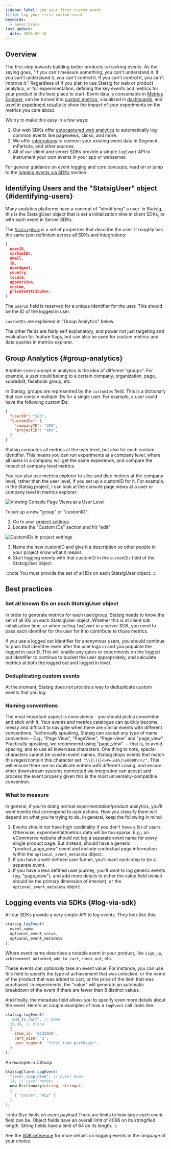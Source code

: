 ```yaml
---
sidebar_label: Log your first custom event
title: Log your first custom event
keywords:
  - owner:brock
last_update:
  date: 2025-09-18
---
```


## Overview

The first step towards building better products is tracking events.  As the saying goes, "If you can't measure something, you can't understand it. If you can't understand it, you can't control it. If you can't control it, you can't improve it."
Regardless of if you plan to use Statsig for web or product analytics, or for experimentation, defining the key events and metrics for your product is the best place to start.  Event data is consumable in [Metrics Explorer](/product-analytics/overview), can be turned into [custom metrics](/metrics/how-metrics-work), visualized in [dashboards](/product-analytics/dashboards), and used in [experiment results](/metrics/pulse) to show the impact of your experiments on the metrics you care about.

We try to make this easy in a few ways:
1. Our web SDKs offer [autocaptured web analytics](/webanalytics/overview) to automatically log common events like pageviews, clicks, and more.
2. We offer [integrations](https://docs.statsig.com/integrations/introduction) to connect your existing event data in Segment, mParticle, and other sources.
3. All of our client and server SDKs provide a simple `logEvent` API to instrument your own events in your app or webserver.

For general guidance on event logging and core concepts, read on or jump to the [logging events via SDKs](#log-via-sdk) section.

## Identifying Users and the "StatsigUser" object {#identifying-users}
Many analytics platforms have a concept of "identifying" a user.  In Statsig, this is the StatsigUser object that is set a initialization time in client SDKs, or with each event in Server SDKs.

The [`StatsigUser`](/concepts/user) is a set of properties that describe the user.  It roughly has the same json definition across all SDKs and integrations:

```json
{
  userID,
  customIDs,
  email,
  ip,
  userAgent,
  country,
  locale,
  appVersion,
  custom,
  privateAttributes,
}
```

The `userID` field is reserved for a unique identifier for the user.  This should be the ID of the logged in user.

`customIDs` are explained in "Group Analytics" below.

The other fields are fairly self explanatory, and power not just targeting and evaluation for feature flags, but can also be used for custom metrics and data queries in metrics explorer.

## Group Analytics {#group-analytics}
Another core concept in analytics is the idea of different "groups".  For example, a user could belong to a certain company, organization, page, subreddit, facebook group, etc.

In Statsig, groups are represented by the `customIDs` field.  This is a dictionary that can contain multiple IDs for a single user.  For example, a user could have the following customIDs:

```json
{
  "userID": "123",
  "customIDs": {
    "companyID": "456",
    "projectID": "abc",
  }
}
```

Statsig computes all metrics at the user level, but also for each custom identifier.  This means you can run experiments at a company level, where all users in a company will get the same experience, and compare the impact of company level metrics.

You can also use metrics explorer to slice and dice metrics at the company level, rather than the user level, if you set up a customID for it. For example, in the Statsig project, I can look at the console page views at a user or company level in metrics explorer:

![Viewing Console Page Views at a User Level](https://github.com/user-attachments/assets/67719f66-63cb-41c7-8d83-d2a567738a84)

To set up a new "group" or "customID":

1. Go to your [project settings](https://console.statsig.com/settings)
2. Locate the "Custom IDs" section and hit "edit"

![CustomIDs in project settings](https://github.com/user-attachments/assets/e26cc341-13c2-4b78-898f-02d56bfc2474)

3. Name the new customID and give it a description so other people in your project know what it means
4. Start logging events with that customID in the `customIDs` field of the StatsigUser object

:::note
You must provide the set of all IDs on each StatsigUser object.
::: 

## Best practices

### Set all known IDs on each StatsigUser object
In order to generate metrics for each user/group, Statsig needs to know the set of all IDs on each StatsigUser object.  Whether this is at client sdk initialization time, or when calling `logEvent` in a server SDK, you need to pass each identifier for the user for it to contribute to those metrics.

If you use a logged out identifier for anonymous users, you should continue to pass that identifier even after the user logs in and you populate the logged in userID.  This will enable any gates or experiments on the logged out identifier to continue to bucket the user appropriately, and calculate metrics at both the logged out and logged in level.

### Deduplicating custom events
At the moment, Statsig does not provide a way to deduplicate custom events that you log.

### Naming conventions

The most important aspect is consistency - you should pick a convention and stick with it. Your events and metrics catalogue can quickly become messy and difficult to navigate when there are similar events with different conventions. Technically speaking, Statsig can accept any type of name convention - E.g.; "Page View", "PageView", "Page-view" and "page_view". Practically speaking, we recommend using "page_view" — that is, to avoid spacing, and to use all lowercase characters. One thing to note, special characters cannot be used in event names. Statsig drops events that match this regex/contain this character set: `"\\[\]{}<>#=;&$%|\u0000\n\r"`. This will ensure there are no duplicate entries with different casing, and ensure other downstream systems connected via integration can accept and process the event properly given this is the most universally-compatible convention. 

### What to measure

In general, if you're doing normal experimentation/product analytics, you'll want events that correspond to user actions. How you classify them will depend on what you're trying to do.  In general, keep the following in mind:
1. Events should not have high cardinality if you don't have a lot of users. Otherwise, experimental/metrics data will be too sparse. E.g.; an eCommerce website should not log a separate event name for every single product page. But instead, should have a generic "product_page_view" event and include contextual page information within the `optional_event_metadata` object. 
2. If you have a well-defined user funnel, you'll want each step to be a separate event.
3. If you have a less defined user journey, you'll want to log generic events (eg. "page_view"), and add more details to either the value field (which should be the primary dimension of interest), or the `optional_event_metadata` object.

## Logging events via SDKs {#log-via-sdk}

All our SDKs provide a very simple API to log events. They look like this:

```js
statsig.logEvent(
  event_name, 
  optional_event_value, 
  optional_event_metadata
);
```

Where event name describes a notable event in your product, like `sign_up`, `achievement_unlocked`, `add_to_cart`, `check_out`, etc.

These events can optionally take an event value.  For instance, you can use this field to specify the type of achievement that was unlocked, or the name of the product that was added to cart, or the price of the item that was purchased.
In experiments, the "value" will generate an automatic breakdown of the event if there are fewer than 8 distinct values.

And finally, the metadata field allows you to specify even more details about the event.  Here's an couple examples of how a ```logEvent``` call looks like:

```js
statsig.logEvent(
  'add_to_cart', // Name
  19.99, // Price
  { 
    item_id: 'BC22010', 
    cart_size: '2',
    user_segment: 'first_time_purchaser',
  }
);
```

An example in CSharp

```csharp
StatsigClient.LogEvent(
  "level_completed", // Event Name
  11, // Level number
  new Dictionary<string, string>()
  { 
    { "score", "452" } 
  }
);
```

:::info Size limits on event payload
There are limits to how large each event field can be.
Object fields have an overall limit of 4096 on its stringified length.
String fields have a limit of 64 on its length.
:::

See the [SDK reference](/sdks/getting-started) for more details on logging events in the language of your choice.
